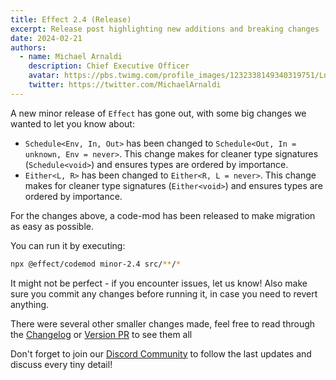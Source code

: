 ```yaml
---
title: Effect 2.4 (Release)
excerpt: Release post highlighting new additions and breaking changes
date: 2024-02-21
authors:
  - name: Michael Arnaldi
    description: Chief Executive Officer
    avatar: https://pbs.twimg.com/profile_images/1232338149340319751/Ln9nNWyk_400x400.jpg
    twitter: https://twitter.com/MichaelArnaldi
---
```


A new minor release of `Effect` has gone out, with some big changes we wanted to let you know about:

+ `Schedule<Env, In, Out>` has been changed to `Schedule<Out, In = unknown, Env = never>`. This change makes for cleaner type signatures (`Schedule<void>`) and ensures types are ordered by importance.
+ `Either<L, R>` has been changed to `Either<R, L = never>`. This change makes for cleaner type signatures (`Either<void>`) and ensures types are ordered by importance.

For the changes above, a code-mod has been released to make migration as easy as possible. 

You can run it by executing:

```bash
npx @effect/codemod minor-2.4 src/**/*
```

It might not be perfect - if you encounter issues, let us know! Also make sure you commit any changes before running it, in case you need to revert anything.

There were several other smaller changes made, feel free to read through the [Changelog](https://github.com/Effect-TS/effect/blob/7356dd8e6bff6b4842d77de4b7c7305334c8860b/packages/effect/CHANGELOG.md#240) or [Version PR](https://github.com/Effect-TS/effect/pull/2195) to see them all

Don't forget to join our [Discord Community](https://discord.gg/effect-ts) to follow the last updates and discuss every tiny detail!
